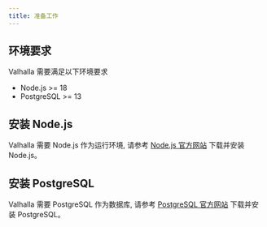 ```yaml
---
title: 准备工作
---
```


## 环境要求

Valhalla 需要满足以下环境要求

- Node.js >= 18
- PostgreSQL >= 13

## 安装 Node.js

Valhalla 需要 Node.js 作为运行环境, 请参考 [Node.js 官方网站](https://nodejs.org/) 下载并安装 Node.js。

## 安装 PostgreSQL

Valhalla 需要 PostgreSQL 作为数据库, 请参考 [PostgreSQL 官方网站](https://www.postgresql.org/) 下载并安装 PostgreSQL。
